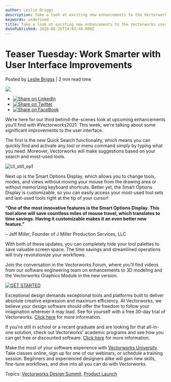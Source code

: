 ```yaml
---
author: Leslie Briggs
description: Take a look at exciting new enhancements to the Vectorworks user experience coming in Vectorworks 2021.
keywords: undefined
title: Take a look at exciting new enhancements to the Vectorworks user experience coming in Vectorworks 2021. 
datePublished: 2020-08-25T14:03:40.000Z
---
```

  

# Teaser Tuesday: Work Smarter with User Interface Improvements

 Posted by [Leslie Briggs](https://blog.vectorworks.net/author/leslie-briggs) | 2 min read time 

![](https://blog.vectorworks.net/hubfs/Blog%20Images/200825_TeaserTuesday3+Launch2021/UI_still_op1.jpg) 

* [![Share on LinkedIn](https://2659751.fs1.hubspotusercontent-na1.net/hubfs/2659751/michaelDemo/share-LI.png)](http://www.linkedin.com/shareArticle?mini=true&url=https%3A%2F%2Fblog.vectorworks.net%2Fteaser-tuesday-work-smarter-with-user-interface-improvements)
* [![Share on Twitter](https://2659751.fs1.hubspotusercontent-na1.net/hubfs/2659751/michaelDemo/share-TW.png)](https://www.twitter.com/share?text=Teaser%20Tuesday:%20Work%20Smarter%20with%20User%20Interface%20Improvements&url=https%3A%2F%2Fblog.vectorworks.net%2Fteaser-tuesday-work-smarter-with-user-interface-improvements&via=PMGTweets)
* [![Share on FaceBook](https://2659751.fs1.hubspotusercontent-na1.net/hubfs/2659751/michaelDemo/share-FB.png)](https://www.facebook.com/sharer/sharer.php?u=https%3A%2F%2Fblog.vectorworks.net%2Fteaser-tuesday-work-smarter-with-user-interface-improvements)

We’re here for our third behind-the-scenes look at upcoming enhancements you’ll find with #Vectorworks2021\. This week, we’re talking about some significant improvements to the user interface.

The first is the new Quick Search functionality, which means you can quickly find and activate any tool or menu command simply by typing what you need. Moreover, Vectorworks will make suggestions based on your search and most-used tools. 

![UI_still_op1](https://blog.vectorworks.net/hs-fs/hubfs/Blog%20Images/200825_TeaserTuesday3+Launch2021/UI_still_op1.jpg?width=1400&name=UI_still_op1.jpg)

Next up is the Smart Options Display, which allows you to change tools, modes, and views without moving your mouse from the drawing area or without memorizing keyboard shortcuts. Better yet, the Smart Options Display is customizable, so you can easily access your most-used tool sets and last-used tools right at the tip of your cursor!

**“One of the most innovative features is the Smart Options Display. This tool alone will save countless miles of mouse travel, which translates to time savings. Having it customizable makes it an even better new feature.”**

– Jeff Miller, Founder of J Miller Production Services, LLC

With both of these updates, you can completely hide your tool palettes to save valuable screen space. The time savings and streamlined operations will truly revolutionize your workflows.

Join the conversation in the Vectorworks Forum, where you’ll find videos from our software engineering team on enhancements to 3D modeling and the Vectorworks Graphics Module in the new version.

[![GET STARTED](https://no-cache.hubspot.com/cta/default/3018241/41c4b266-8b5a-40af-b9d7-4ed7af00c87a.png)](https://cta-redirect.hubspot.com/cta/redirect/3018241/41c4b266-8b5a-40af-b9d7-4ed7af00c87a) 

Exceptional design demands exceptional tools and platforms built to deliver absolute creative expression and maximum efficiency. At Vectorworks, we believe your design software should offer the freedom to follow your imagination wherever it may lead. See for yourself with a free 30-day trial of Vectorworks. [Click here](https://www.vectorworks.net/trial/form) for more information.

If you're still in school or a recent graduate and are looking for that all-in-one solution, check out Vectorworks' academic programs and see how you can get free or discounted software. [Click here](https://www.vectorworks.net/en-US/education) for more information.

Make the most of your software experience with [Vectorworks University](https://university.vectorworks.net/). Take classes online, sign up for one of our webinars, or schedule a training session. Beginners and experienced designers alike will gain new skills, fine-tune workflows, and dive into all you can do with Vectorworks. 

 Topics: [Vectorworks Design Summit](https://blog.vectorworks.net/topic/vectorworks-design-summit), [Product Launch](https://blog.vectorworks.net/topic/product-launch) 

  